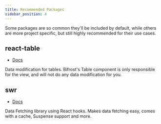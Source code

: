```yaml
---
title: Recommended Packages
sidebar_position: 4
---
```


Some packages are so common they'll be included by default, while others are more project specific, but still highly recommended for their use cases.

## react-table

- [Docs](https://react-table.tanstack.com/)

Data modification for tables. Bifrost's Table component is only responsible for the view, and will not do any data modification for you.

## swr

- [Docs](https://swr.vercel.app/)

Data Fetching library using React hooks. Makes data fetching easy, comes with a cache, Suspense support and more.